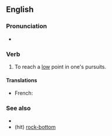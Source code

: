 ==English==

===Pronunciation===
* {{audio|en-au-hit the rocks.ogg|Audio (AU)|lang=en}}

===Verb===
{{head|en|verb}}

# {{lb|en|idiomatic}} To reach a [[low]] point in one's pursuits.

====Translations====
{{trans-top|to be at a low point}}
* French: {{t+|fr|toucher le fond}}
{{trans-mid}}
{{trans-bottom}}

===See also===
* {{l|en|hit the rock}}
* (hit) [[rock-bottom]]